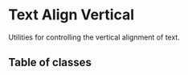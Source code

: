 # Text Align Vertical

Utilities for controlling the vertical alignment of text.

## Table of classes


<Table elements={elements} />
